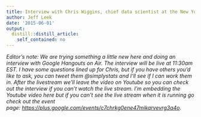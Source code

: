 ```yaml
---
title: Interview with Chris Wiggins, chief data scientist at the New York Times
author: Jeff Leek
date: '2015-06-01'
output:
  distill::distill_article:
    self_contained: no
---
```


_Editor's note: We are trying something a little new here and doing an interview with Google Hangouts on Air. The interview will be live at 11:30am EST. I have some questions lined up for Chris, but if you have others you'd like to ask, you can tweet them @simplystats and I'll see if I can work them in. After the livestream we'll leave the video on Youtube so you can check out the interview if you can't watch the live stream. I'm embedding the Youtube video here but if you can't see the live stream when it is running go check out the event page: <https://plus.google.com/events/c7chrkg0ene47mikqrvevrg3a4o>._
